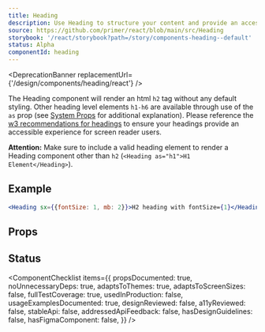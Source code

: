 ```yaml
---
title: Heading
description: Use Heading to structure your content and provide an accessible experience for users of assistive technologies.
source: https://github.com/primer/react/blob/main/src/Heading
storybook: '/react/storybook?path=/story/components-heading--default'
status: Alpha
componentId: heading
---
```



<DeprecationBanner replacementUrl={'/design/components/heading/react'} />

The Heading component will render an html `h2` tag without any default styling. Other heading level elements `h1-h6` are available through use of the `as` prop (see [System Props](/system-props) for additional explanation). Please reference the [w3 recommendations for headings](https://www.w3.org/WAI/tutorials/page-structure/headings/) to ensure your headings provide an accessible experience for screen reader users.

**Attention:** Make sure to include a valid heading element to render a Heading component other than `h2` (`<Heading as="h1">H1 Element</Heading>`).

## Example

```jsx live
<Heading sx={{fontSize: 1, mb: 2}}>H2 heading with fontSize={1}</Heading>
```

## Props

<ComponentProps data={data} />

## Status

<ComponentChecklist
  items={{
    propsDocumented: true,
    noUnnecessaryDeps: true,
    adaptsToThemes: true,
    adaptsToScreenSizes: false,
    fullTestCoverage: true,
    usedInProduction: false,
    usageExamplesDocumented: true,
    designReviewed: false,
    a11yReviewed: false,
    stableApi: false,
    addressedApiFeedback: false,
    hasDesignGuidelines: false,
    hasFigmaComponent: false,
  }}
/>
